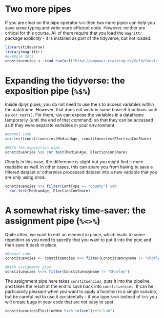 # Two more pipes

If you are clear on the pipe operator `%>%` then two more pipes can help you save some typing and write more efficient code. However, neither are critical for this course. All of them require that you load the `magrittr` package explicitly - it is installed as part of the tidyverse, but not loaded.

```r
library(tidyverse)
library(magrittr)
#Example data
constituencies <- read_csv(url("http://empower-training.de/Gold/ConstituencyData2019.csv"), col_types = "_cfddddfffddddfffdfdddd")

```

# Expanding the tidyverse: the exposition pipe (`%$%`)

Inside dplyr pipes, you do not need to use the `$` to access variables within the dataframe. However, that does not work in some base-R functions such as `cor.test()`. For them, `%$%` can expose the variables in a dataframe temporarily (until the end of that command) so that they can be accessed as if they were separate variables in your environment.

```r
#Normal code
cor.test(constituencies$MedianAge, constituencies$ElectionConShare)

#With the exposition pipe
constituencies %$% cor.test(MedianAge, ElectionConShare)

```

Clearly in this case, the difference is slight but you might find it more readable as well. In other cases, this can spare you from having to save a filtered dataset or otherwise processed dataset into a new variable that you are only using once.

```r
constituencies %>% filter(ContType == "County") %$% 
  cor.test(MedianAge, ElectionConShare)

```

# A somewhat risky time-saver: the assignment pipe (`%<>%`)

Quite often, we want to edit an element in place, which leads to some repetition as you need to specify that you want to put it into the pipe and then save it back in place.

```r
#Normal code
constituencies <- constituencies %>% filter(ConstituencyName != "Chorley")

#With assignment pipe
constituencies %<>% filter(ConstituencyName != "Chorley")
```

The assignment pipe here takes `constituencies`, puts it into the pipeline, and takes the result at the end to save back into `constituencies`. It can be particularly pleasant when you want to apply a function to a single variable, but be careful not to use it accidentally - if you type `%<>%` instead of `%>%` you will create bugs in your code that are not easy to spot.

```r
constituencies$ElectionWon %<>% relevel(ref="Lab")
```

